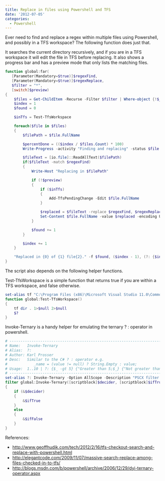 ```yaml
---
title: Replace in files using Powershell and TFS
date: '2012-07-05'
categories:
  - Powershell
---
```




Ever need to find and replace a regex within multiple files using Powershell, and possibly in a TFS workspace? The following function does just that.

It searches the current directory recursively, and if you are in a TFS workspace it will edit the file in TFS before replacing. It also shows a progress bar and has a preview mode that only lists the matching files.

```powershell
function global:far(
   [Parameter(Mandatory=$true)]$regexFind,
   [Parameter(Mandatory=$true)]$regexReplace,
   $filter = "*",
   [switch]$preview)
{
    $files = Get-ChildItem -Recurse -Filter $filter | Where-object {!$_.psIsContainer -eq $true}
    $index = 1
    $found = 0

    $inTfs = Test-TfsWorkspace

    foreach($file in $files)
    {
        $filePath = $file.FullName

        $percentDone = (($index / $files.Count) * 100)
        Write-Progress -activity "Finding and replacing" -status $file.Name -percentComplete $percentDone

        $fileText = [io.file]::ReadAllText($filePath)
        if($fileText -match $regexFind)
        {
            Write-Host "Replacing in $filePath"

            if (!$preview)
            {
                if ($inTfs)
                {
                    Add-TfsPendingChange -Edit $file.FullName
                }

                $replaced = $fileText -replace $regexFind, $regexReplace
                Set-Content $file.FullName -value $replaced -encoding UTF8
            }

            $found += 1
        }

        $index += 1
    }

    "Replaced in {0} of {1} file{2}." -f $found, ($index - 1), (?: {$index -gt 2} {"s"} {""})
}
```

The script also depends on the following helper functions.

Test-TfsWorkspace is a simple function that returns true if you are within a TFS workspace, and false otherwise.

```powershell
set-alias tf "C:\Program Files (x86)\Microsoft Visual Studio 11.0\Common7\IDE\TF.exe" -Scope Global
function global:Test-TfsWorkspace()
{
    tf dir . 1>$null 2>$null
    $?
}
```

Invoke-Ternary is a handy helper for emulating the ternary ? : operator in powershell.

```powershell
# ---------------------------------------------------------------------------
# Name:   Invoke-Ternary
# Alias:  ?:
# Author: Karl Prosser
# Desc:   Similar to the C# ? : operator e.g.
#            _name = (value != null) ? String.Empty : value;
# Usage:  1..10 | ?: {$_ -gt 5} {"Greater than 5;$_} {"Not greater than 5";$_}
# ---------------------------------------------------------------------------
set-alias ?: Invoke-Ternary -Option AllScope -Description "PSCX filter alias" -Scope global
filter global:Invoke-Ternary([scriptblock]$decider, [scriptblock]$ifTrue, [scriptblock]$ifFalse)
{
    if (&$decider)
    {
        &$ifTrue
    }
    else
    {
        &$ifFalse
    }
}
```

References:

- http://www.geoffhudik.com/tech/2012/2/16/tfs-checkout-search-and-replace-with-powershell.html
- http://elegantcode.com/2009/11/07/massive-search-replace-among-files-checked-in-to-tfs/
- http://blogs.msdn.com/b/powershell/archive/2006/12/29/dyi-ternary-operator.aspx
